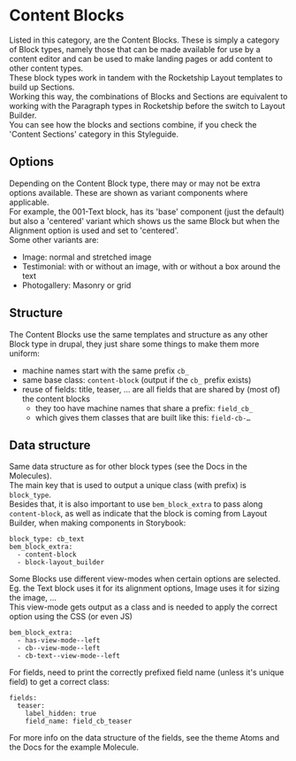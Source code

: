 
# Content Blocks

Listed in this category, are the Content Blocks. These is simply a category of Block types, namely those that can be made available for use by a content editor and can be used to make landing pages or add content to other content types.<br />
These block types work in tandem with the Rocketship Layout templates to build up Sections.<br />
Working this way, the combinations of Blocks and Sections are equivalent to working with the Paragraph types in Rocketship before the switch to Layout Builder.<br />
You can see how the blocks and sections combine, if you check the 'Content Sections' category in this Styleguide.

## Options

Depending on the Content Block type, there may or may not be extra options available. These are shown as variant components where applicable.<br />
For example, the 001-Text block, has its 'base' component (just the default) but also a 'centered' variant which shows us the same Block but when the Alignment option is used and set to 'centered'.<br />
Some other variants are:
- Image: normal and stretched image
- Testimonial: with or without an image, with or without a box around the text
- Photogallery: Masonry or grid

## Structure

The Content Blocks use the same templates and structure as any other Block type in drupal, they just share some things to make them more uniform:<br />

- machine names start with the same prefix `cb_`
- same base class: `content-block` (output if the `cb_` prefix exists)
- reuse of fields: title, teaser, … are all fields that are shared by (most of) the content blocks
  - they too have machine names that share a prefix: `field_cb_`
  - which gives them classes that are built like this: `field-cb-…`

## Data structure

Same data structure as for other block types (see the Docs in the Molecules). <br />
The main key that is used to output a unique class (with prefix) is `block_type`.<br />
Besides that, it is also important to use `bem_block_extra` to pass along `content-block`, as well as indicate that the block is coming from Layout Builder, when making components in Storybook:

```
block_type: cb_text
bem_block_extra:
  - content-block
  - block-layout_builder
```

Some Blocks use different view-modes when certain options are selected. Eg. the Text block uses it for its alignment options, Image uses it for sizing the image, … <br />
This view-mode gets output as a class and is needed to apply the correct option using the CSS (or even JS)

```
bem_block_extra:
  - has-view-mode--left
  - cb--view-mode--left
  - cb-text--view-mode--left
```

For fields, need to print the correctly prefixed field name (unless it's unique field) to get a correct class:

```
fields:
  teaser:
    label_hidden: true
    field_name: field_cb_teaser
```

For more info on the data structure of the fields, see the theme Atoms and the Docs for the example Molecule.

